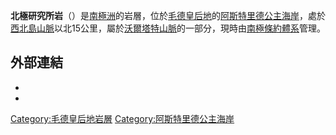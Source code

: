 {{Coord|71|18|S|11|27|E|source:GNIS|display=title}}

'''北極研究所岩'''（{{lang-en|Arkticheskiy Institut Rocks}}）是[[南極洲|南極洲]]的岩層，位於[[毛德皇后地|毛德皇后地]]的[[阿斯特里德公主海岸|阿斯特里德公主海岸]]，處於[[西北島山脈|西北島山脈]]以北15公里，屬於[[沃爾塔特山脈|沃爾塔特山脈]]的一部分，現時由[[南極條約體系|南極條約體系]]管理。

==外部連結==
*{{cite gnis | type = antarid | id = 585| name = Arkticheskiy Institut Rocks | accessdate = 2011-05-12}}
*{{usgs-gazetteer|id=585}}

{{DEFAULTSORT:Arkticheskiy Institut Rocks}}
[[Category:毛德皇后地岩層|Category:毛德皇后地岩層]]
[[Category:阿斯特里德公主海岸|Category:阿斯特里德公主海岸]]


{{PrincessAstridCoast-geo-stub}}